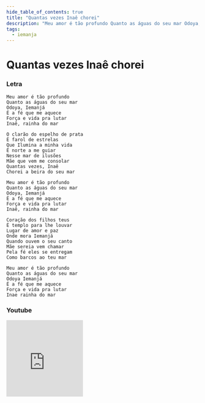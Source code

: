 ```yaml
---
hide_table_of_contents: true
title: "Quantas vezes Inaê chorei"
description: "Meu amor é tão profundo Quanto as águas do seu mar Odoya, Iemanjá É a fé que me aquece Força e vida pra lutar Inaê, rainha do mar O clarão do espelho de prata É farol de estrelas Que Ilumina a minha vida É norte a me guiar Nesse mar de ilusões Mãe que vem me consolar Quantas vezes, Inaê Chorei a beira do seu mar Meu amor é tão profundo Quanto as águas do seu mar Odoya, Iemanjá É a fé que me aquece Força e vida pra lutar Inaê, rainha do mar Coração dos filhos teus É templo para lhe louvar Lugar de amor e paz Onde mora Iemanjá Quando ouvem o seu canto Mãe sereia vem chamar Pela fé eles se entregam Como barcos ao teu mar Meu amor é tão profundo Quanto as águas do seu mar Odoya Iemanjá É a fé que me aquece Força e vida pra lutar Inae rainha do mar"
tags:
  - iemanja
---
```


# Quantas vezes Inaê chorei

### Letra

```text
Meu amor é tão profundo
Quanto as águas do seu mar
Odoya, Iemanjá
É a fé que me aquece
Força e vida pra lutar
Inaê, rainha do mar

O clarão do espelho de prata
É farol de estrelas
Que Ilumina a minha vida
É norte a me guiar
Nesse mar de ilusões
Mãe que vem me consolar
Quantas vezes, Inaê
Chorei a beira do seu mar

Meu amor é tão profundo
Quanto as águas do seu mar
Odoya, Iemanjá
É a fé que me aquece
Força e vida pra lutar
Inaê, rainha do mar

Coração dos filhos teus
É templo para lhe louvar
Lugar de amor e paz
Onde mora Iemanjá
Quando ouvem o seu canto
Mãe sereia vem chamar
Pela fé eles se entregam
Como barcos ao teu mar

Meu amor é tão profundo
Quanto as águas do seu mar
Odoya Iemanjá
É a fé que me aquece
Força e vida pra lutar
Inae rainha do mar
```

### Youtube

<iframe
  width="200"
  height="200"
  src="https://www.youtube.com/embed/-NEBNgNNVds"
  title="YouTube video player"
  frameborder="0"
  allow="accelerometer; autoplay; clipboard-write; encrypted-media; gyroscope; picture-in-picture; web-share"
  referrerpolicy="strict-origin-when-cross-origin"
  allowfullscreen
></iframe>